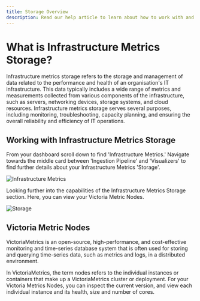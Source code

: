 ```yaml
---
title: Storage Overview
description: Read our help article to learn about how to work with and understand Infrastructure Metrics Storage in Logit.io
---
```


# What is Infrastructure Metrics Storage?

Infrastructure metrics storage refers to the storage and management of data 
related to the performance and health of an organisation's IT infrastructure. 
This data typically includes a wide range of metrics and measurements collected 
from various components of the infrastructure, such as servers, networking 
devices, storage systems, and cloud resources. Infrastructure metrics storage 
serves several purposes, including monitoring, troubleshooting, capacity planning, 
and ensuring the overall reliability and efficiency of IT operations.

## Working with Infrastructure Metrics Storage

From your dashboard scroll down to find 'Infrastructure Metrics.' Navigate 
towards the middle card between 'Ingestion Pipeline' and 'Visualizers' to 
find further details about your Infrastructure Metrics 'Storage'.

![Infrastructure Metrics](@/images/help/infrastructure-metrics/infrastructure-metrics-stack.png)

Looking further into the capabilities of the Infrastructure Metrics Storage section. 
Here, you can view your Victoria Metric Nodes.

![Storage](@/images/help/infrastructure-metrics/storage.png)

## Victoria Metric Nodes

VictoriaMetrics is an open-source, high-performance, and cost-effective 
monitoring and time-series database system that is often used for storing 
and querying time-series data, such as metrics and logs, in a distributed environment. 

In VictoriaMetrics, the term nodes refers to the individual instances 
or containers that make up a VictoriaMetrics cluster or deployment. 
For your Victoria Metrics Nodes, you can inspect the current version, 
and view each individual instance and its health, size and number of cores. 